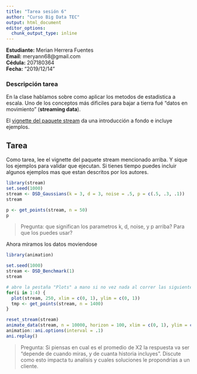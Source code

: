 ```yaml
---
title: "Tarea sesión 6"
author: "Curso Big Data TEC"
output: html_document
editor_options: 
  chunk_output_type: inline
---
```


**Estudiante:** Merian Herrera Fuentes <br>
**Email:** meryann68@gmail.com <br>
**Cédula:** 207180364 <br>
**Fecha:** "2019/12/14"

### Descripción tarea
En la clase hablamos sobre como aplicar los metodos de estadistica a escala. Uno de los conceptos más dificiles para bajar a tierra fué "datos en movimiento" (**streaming data**). 

El [vignette del paquete stream](https://cran.r-project.org/web/packages/stream/vignettes/stream.pdf) da una introducción a fondo e incluye ejemplos. 


## Tarea
Como tarea, lee el vignette del paquete stream mencionado arriba. Y sique los ejemplos para validar que ejecutan. Si tienes tiempo puedes incluir algunos ejemplos mas que estan descritos por los autores.


```r
library(stream)
set.seed(1000)
stream <- DSD_Gaussians(k = 3, d = 3, noise = .5, p = c(.5, .3, .1))
stream

p <- get_points(stream, n = 50)
p
```

> Pregunta: que significan los parametros k, d, noise, y p arriba? Para que los
> puedes usar?

Ahora miramos los datos moviendose

```r
library(animation)

set.seed(1000)
stream <- DSD_Benchmark(1)
stream

# abre la pestaña "Plots" a mano si no vez nada al correr las siguientes lineas
for(i in 1:4) {
  plot(stream, 250, xlim = c(0, 1), ylim = c(0, 1))
  tmp <- get_points(stream, n = 1400)
}

reset_stream(stream)
animate_data(stream, n = 10000, horizon = 100, xlim = c(0, 1), ylim = c(0, 1))
animation::ani.options(interval = .1)
ani.replay()
```

> Pregunta: Si piensas en cual es el promedio de X2 la respuesta va ser "depende 
> de cuando miras, y de cuanta historia incluyes". Discute como esto impacta tu 
> analisis y cuales soluciones le propondrias a un cliente.



